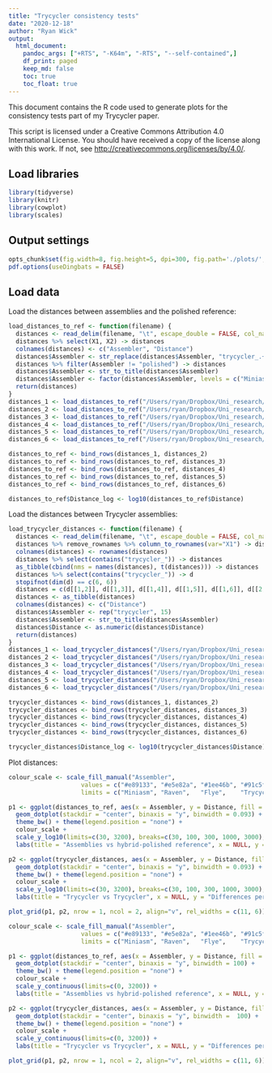 ```yaml
---
title: "Trycycler consistency tests"
date: "2020-12-18"
author: "Ryan Wick"
output:
  html_document:
    pandoc_args: ["+RTS", "-K64m", "-RTS", "--self-contained",]
    df_print: paged
    keep_md: false
    toc: true
    toc_float: true
---
```


This document contains the R code used to generate plots for the consistency tests part of my Trycycler paper.

This script is licensed under a Creative Commons Attribution 4.0 International License. You should have received a copy of the license along with this work. If not, see <http://creativecommons.org/licenses/by/4.0/>.


## Load libraries

```r
library(tidyverse)
library(knitr)
library(cowplot)
library(scales)
```


## Output settings

```r
opts_chunk$set(fig.width=8, fig.height=5, dpi=300, fig.path='./plots/', echo=TRUE, dev=c('png','pdf'), warning=FALSE, message=FALSE)
pdf.options(useDingbats = FALSE)
```


## Load data

Load the distances between assemblies and the polished reference:
```r
load_distances_to_ref <- function(filename) {
  distances <- read_delim(filename, "\t", escape_double = FALSE, col_names = FALSE, trim_ws = TRUE, skip = 1)
  distances %>% select(X1, X2) -> distances
  colnames(distances) <- c("Assembler", "Distance")
  distances$Assembler <- str_replace(distances$Assembler, "trycycler_.+", "trycycler")
  distances %>% filter(Assembler != "polished") -> distances
  distances$Assembler <- str_to_title(distances$Assembler)
  distances$Assembler <- factor(distances$Assembler, levels = c("Miniasm", "Raven", "Flye", "Trycycler"))
  return(distances)
}
distances_1 <- load_distances_to_ref("/Users/ryan/Dropbox/Uni_research/Projects/Trycycler/PAPER/GitHub_repo/consistency_tests/assemblies/grouped_contigs/Acinetobacter_baumannii_J9_chromosome/distances_per_mbp.phylip")
distances_2 <- load_distances_to_ref("/Users/ryan/Dropbox/Uni_research/Projects/Trycycler/PAPER/GitHub_repo/consistency_tests/assemblies/grouped_contigs/Citrobacter_koseri_MINF_9D_chromosome/distances_per_mbp.phylip")
distances_3 <- load_distances_to_ref("/Users/ryan/Dropbox/Uni_research/Projects/Trycycler/PAPER/GitHub_repo/consistency_tests/assemblies/grouped_contigs/Enterobacter_kobei_MSB1_1B_chromosome/distances_per_mbp.phylip")
distances_4 <- load_distances_to_ref("/Users/ryan/Dropbox/Uni_research/Projects/Trycycler/PAPER/GitHub_repo/consistency_tests/assemblies/grouped_contigs/Haemophilus_M1C132_1_chromosome/distances_per_mbp.phylip")
distances_5 <- load_distances_to_ref("/Users/ryan/Dropbox/Uni_research/Projects/Trycycler/PAPER/GitHub_repo/consistency_tests/assemblies/grouped_contigs/Klebsiella_oxytoca_MSB1_2C_chromosome/distances_per_mbp.phylip")
distances_6 <- load_distances_to_ref("/Users/ryan/Dropbox/Uni_research/Projects/Trycycler/PAPER/GitHub_repo/consistency_tests/assemblies/grouped_contigs/Klebsiella_variicola_INF345_chromosome/distances_per_mbp.phylip")

distances_to_ref <- bind_rows(distances_1, distances_2)
distances_to_ref <- bind_rows(distances_to_ref, distances_3)
distances_to_ref <- bind_rows(distances_to_ref, distances_4)
distances_to_ref <- bind_rows(distances_to_ref, distances_5)
distances_to_ref <- bind_rows(distances_to_ref, distances_6)

distances_to_ref$Distance_log <- log10(distances_to_ref$Distance)
```

Load the distances between Trycycler assemblies:
```r
load_trycycler_distances <- function(filename) {
  distances <- read_delim(filename, "\t", escape_double = FALSE, col_names = FALSE, trim_ws = TRUE, skip = 1)
  distances %>% remove_rownames %>% column_to_rownames(var="X1") -> distances
  colnames(distances) <- rownames(distances)
  distances %>% select(contains("trycycler_")) -> distances
  as_tibble(cbind(nms = names(distances), t(distances))) -> distances
  distances %>% select(contains("trycycler_")) -> d
  stopifnot(dim(d) == c(6, 6))
  distances = c(d[[1,2]], d[[1,3]], d[[1,4]], d[[1,5]], d[[1,6]], d[[2,3]], d[[2,4]], d[[2,5]], d[[2,6]], d[[3,4]], d[[3,5]], d[[3,6]], d[[4,5]], d[[4,6]], d[[5,6]])
  distances <- as_tibble(distances)
  colnames(distances) <- c("Distance")
  distances$Assembler <- rep("trycycler", 15)
  distances$Assembler <- str_to_title(distances$Assembler)
  distances$Distance <- as.numeric(distances$Distance)
  return(distances)
}
distances_1 <- load_trycycler_distances("/Users/ryan/Dropbox/Uni_research/Projects/Trycycler/PAPER/GitHub_repo/consistency_tests/assemblies/grouped_contigs/Acinetobacter_baumannii_J9_chromosome/distances_per_mbp.phylip")
distances_2 <- load_trycycler_distances("/Users/ryan/Dropbox/Uni_research/Projects/Trycycler/PAPER/GitHub_repo/consistency_tests/assemblies/grouped_contigs/Citrobacter_koseri_MINF_9D_chromosome/distances_per_mbp.phylip")
distances_3 <- load_trycycler_distances("/Users/ryan/Dropbox/Uni_research/Projects/Trycycler/PAPER/GitHub_repo/consistency_tests/assemblies/grouped_contigs/Enterobacter_kobei_MSB1_1B_chromosome/distances_per_mbp.phylip")
distances_4 <- load_trycycler_distances("/Users/ryan/Dropbox/Uni_research/Projects/Trycycler/PAPER/GitHub_repo/consistency_tests/assemblies/grouped_contigs/Haemophilus_M1C132_1_chromosome/distances_per_mbp.phylip")
distances_5 <- load_trycycler_distances("/Users/ryan/Dropbox/Uni_research/Projects/Trycycler/PAPER/GitHub_repo/consistency_tests/assemblies/grouped_contigs/Klebsiella_oxytoca_MSB1_2C_chromosome/distances_per_mbp.phylip")
distances_6 <- load_trycycler_distances("/Users/ryan/Dropbox/Uni_research/Projects/Trycycler/PAPER/GitHub_repo/consistency_tests/assemblies/grouped_contigs/Klebsiella_variicola_INF345_chromosome/distances_per_mbp.phylip")

trycycler_distances <- bind_rows(distances_1, distances_2)
trycycler_distances <- bind_rows(trycycler_distances, distances_3)
trycycler_distances <- bind_rows(trycycler_distances, distances_4)
trycycler_distances <- bind_rows(trycycler_distances, distances_5)
trycycler_distances <- bind_rows(trycycler_distances, distances_6)

trycycler_distances$Distance_log <- log10(trycycler_distances$Distance)
```


Plot distances:
```r
colour_scale <- scale_fill_manual("Assembler",
                    values = c("#e89133", "#e5e82a", "#1ee46b", "#91c5ff"),
                    limits = c("Miniasm", "Raven",   "Flye",    "Trycycler"))

p1 <- ggplot(distances_to_ref, aes(x = Assembler, y = Distance, fill = Assembler)) +
  geom_dotplot(stackdir = "center", binaxis = "y", binwidth = 0.093) +
  theme_bw() + theme(legend.position = "none") +
  colour_scale + 
  scale_y_log10(limits=c(30, 3200), breaks=c(30, 100, 300, 1000, 3000), minor_breaks=NULL) +
  labs(title = "Assemblies vs hybrid-polished reference", x = NULL, y = "Differences per Mbp")

p2 <- ggplot(trycycler_distances, aes(x = Assembler, y = Distance, fill = Assembler)) +
  geom_dotplot(stackdir = "center", binaxis = "y", binwidth = 0.093) +
  theme_bw() + theme(legend.position = "none") +
  colour_scale + 
  scale_y_log10(limits=c(30, 3200), breaks=c(30, 100, 300, 1000, 3000), minor_breaks=NULL) +
  labs(title = "Trycycler vs Trycycler", x = NULL, y = "Differences per Mbp")

plot_grid(p1, p2, nrow = 1, ncol = 2, align="v", rel_widths = c(11, 6))
```

```r
colour_scale <- scale_fill_manual("Assembler",
                    values = c("#e89133", "#e5e82a", "#1ee46b", "#91c5ff"),
                    limits = c("Miniasm", "Raven",   "Flye",    "Trycycler"))

p1 <- ggplot(distances_to_ref, aes(x = Assembler, y = Distance, fill = Assembler)) +
  geom_dotplot(stackdir = "center", binaxis = "y", binwidth = 100) +
  theme_bw() + theme(legend.position = "none") +
  colour_scale + 
  scale_y_continuous(limits=c(0, 3200)) +
  labs(title = "Assemblies vs hybrid-polished reference", x = NULL, y = "Differences per Mbp")

p2 <- ggplot(trycycler_distances, aes(x = Assembler, y = Distance, fill = Assembler)) +
  geom_dotplot(stackdir = "center", binaxis = "y", binwidth =  100) +
  theme_bw() + theme(legend.position = "none") +
  colour_scale + 
  scale_y_continuous(limits=c(0, 3200)) +
  labs(title = "Trycycler vs Trycycler", x = NULL, y = "Differences per Mbp")

plot_grid(p1, p2, nrow = 1, ncol = 2, align="v", rel_widths = c(11, 6))
```
